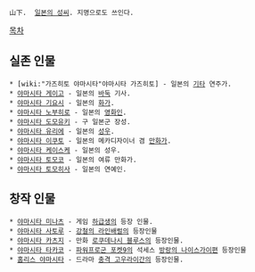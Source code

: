  山下.  [[일본의 성씨]]. 지명으로도 쓰인다.
[[목차]]
== 실존 인물 ==
 * [wiki:"가즈히토 야마시타"야마시타 가즈히토] - 일본의 [[기타]] 연주가.
 * [[야마시타 게이고]] - 일본의 [[바둑]] 기사.
 * [[야마시타 기요시]] - 일본의 [[화가]].
 * [[야마시타 노부히로]] - 일본의 [[영화]]인.
 * [[야마시타 도모유키]] - 구 일본군 장성.
 * [[야마시타 유리에]] - 일본의 [[성우]].
 * [[야마시타 이쿠토]] - 일본의 메카디자이너 겸 [[만화가]].
 * [[야마시타 케이스케]] - 일본의 성우.
 * [[야마시타 토모코]] - 일본의 여류 만화가.
 * [[야마시타 토모히사]] - 일본의 연예인.

== 창작 인물 ==
 * [[야마시타 미나츠]] - 게임 [[하급생]]의 등장 인물.
 * [[야마시타 사토루]] - [[강철의 라인배럴]]의 등장인물
 * [[야마시타 카츠지]] - 만화 [[로쿠데나시 블루스]]의 등장인물.
 * [[야마시타 타카코]] - [[파워프로군 포켓9]]의 석세스 [[방랑의 나이스가이]]편 등장인물
 * [[홈리스 야마시타]] - 드라마 [[충격 고우라이간]]의 등장인물.
